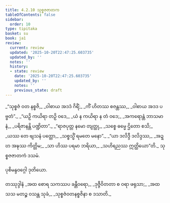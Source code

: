 ```yaml
---
title: 4.2.10 သုစ္စဇဇာတက
tableOfContents: false
sidebar:
  order: 10
type: tipitaka
basket: su
book: ja1
review:
  current: review
  updated: '2025-10-20T22:47:25.603735'
  updated_by: ''
  notes: ''
  history:
  - state: review
    date: '2025-10-20T22:47:25.603735'
    updated_by: ''
    notes: ''
    previous_state: draft
---
```



<DynamicBreadcrumb />


<ReviewStatus review={frontmatter.review} showDetails={true} />

<HypothesisAnnotation frontmatter={frontmatter} />

<Division number="77" book="ja1" e="ch" v="22" p="103">

<Paragraph number="980" type="verses" book="ja1">
_“သုစ္စဇံ ဝတ နစ္စဇိ,_  
_ဝါစာယ အဒဒံ ဂိရိံ;_  
_ကိံ ဟိတဿ စဇန္တဿ,_  
_ဝါစာယ အဒဒ ပဗ္ဗတံ”._  

</Paragraph>

</Division>
<Division number="78" book="ja1" e="ch" v="22" p="103">

<Paragraph number="981" type="verses" book="ja1">
_“ယဉှိ ကယိရာ တဉှိ ဝဒေ,_  
_ယံ န ကယိရာ န တံ ဝဒေ;_  
_အကရောန္တံ ဘာသမာနံ,_  
_ပရိဇာနန္တိ ပဏ္ဍိတာ”._  

</Paragraph>

</Division>
<Division number="79" book="ja1" e="ch" v="22" p="103">

<Paragraph number="982" type="verses" book="ja1">
_“ရာဇပုတ္တ နမော တျတ္ထု,_  
_သစ္စေ ဓမ္မေ ဌိတော စသိ;_  
_ယဿ တေ ဗျသနံ ပတ္တော,_  
_သစ္စသ္မိံ ရမတေ မနော”._  

</Paragraph>

</Division>
<Division number="80" book="ja1" e="ch" v="22" p="103">

<Paragraph number="983" type="verses" book="ja1">
_“ယာ ဒလိဒ္ဒီ ဒလိဒ္ဒဿ,_  
_အဍ္ဎာ အဍ္ဎဿ ကိတ္တိမ;_  
_သာ ဟိဿ ပရမာ ဘရိယာ,_  
_သဟိရညဿ ဣတ္ထိယော”တိ._  


</Paragraph>
</Division>

<Paragraph number="984" type="center" book="ja1">
သုစ္စဇဇာတကံ ဒသမံ.

  
ပုစိမန္ဒဝဂ္ဂေါ ဒုတိယော.



</Paragraph>

<Paragraph number="985" type="center" book="ja1">
တဿုဒ္ဒါနံ


</Paragraph>

<Paragraph number="986" type="verses" book="ja1">
_အထ စောရ သကဿပ ခန္တီဝရော,_  
_ဒုဇ္ဇီဝိတတာ စ ဝရာ ဖရုသာ;_  
_အထ သသ မတဉ္စ ဝသန္တ သုခံ,_  
_သုစ္စဇံဝတနစ္စဇိနာ စ ဒသာတိ._
</Paragraph>